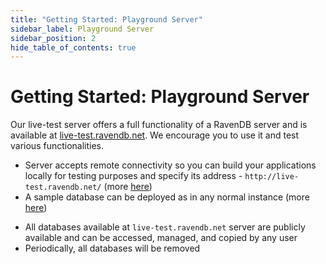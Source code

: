 ```yaml
---
title: "Getting Started: Playground Server"
sidebar_label: Playground Server
sidebar_position: 2
hide_table_of_contents: true
---
```



# Getting Started: Playground Server

Our live-test server offers a full functionality of a RavenDB server and is available at [live-test.ravendb.net](http://live-test.ravendb.net/). We encourage you to use it and test various functionalities.

<Admonition type="info" title="Information" id="information" href="#information">

- Server accepts remote connectivity so you can build your applications locally for testing purposes and specify its address - `http://live-test.ravendb.net/` (more [here](../client-api/creating-document-store.mdx))
- A sample database can be deployed as in any normal instance (more [here](../studio/database/tasks/create-sample-data.mdx))

</Admonition>

<Admonition type="warning" title="Important" id="important" href="#important">

- All databases available at `live-test.ravendb.net` server are publicly available and can be accessed, managed, and copied by any user
- Periodically, all databases will be removed

</Admonition>

